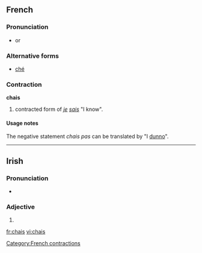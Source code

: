==French==

===Pronunciation===
* {{IPA|/ʃːe/|lang=fr}} or {{IPA|/ʃe/|lang=fr}}

===Alternative forms===
* [[ché]]

===Contraction===
'''chais'''

# {{informal}} contracted form of ''[[je]] [[sais]]'' "I know".

====Usage notes====
The negative statement ''chais pas'' can be translated by "I [[dunno]]".

[[Category:French contractions]]

----

==Irish==

===Pronunciation===
* {{IPA|lang=ga|[xaʃ]}}

===Adjective===
{{infl|ga|adjective form}}

# {{mutation of|cais}}

[[fr:chais]]
[[vi:chais]]